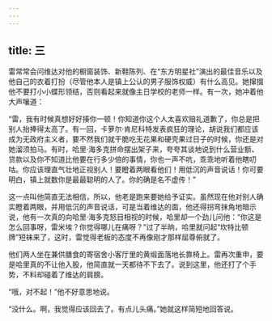 ```yaml
---
---
---
```

title: 三
---




雷常常会问维达对他的橱窗装饰、新鞋陈列、在“东方明星社”演出的最佳音乐以及他自己的衣着打扮（尽管他本人是镇上公认的男子服饰权威）有什么高见。她撺掇他不要打小小蝶形领结，否则看起来就像主日学校的老师一样。有一次，她冲着他大声嚷道：

“雷，我有时候真想好好揍你一顿！你知道你这个人太喜欢赔礼道歉了，你总是把别人抬捧得太高了。有一回，卡萝尔·肯尼科特发表疯狂的理论，胡说我们都应该成为无政府主义者，要不然我们就干脆吃无花果和硬壳果过日子的时候，你还是对她溜须拍马。有时，哈里·海多克拼命摆出架子来，夸夸其谈地说到什么营业额、贷款以及你不知道比他要在行多少倍的事情，你也一声不吭，乖乖地听着他瞎叨咕。你应该理直气壮地正视别人！要瞪着两眼看他们！用低沉的声音说话！你可要明白，镇上就数你是最最聪明的人了。你的确是名不虚传！”

这一点叫他简直无法相信，所以，他老是跑来要她给予证实。虽然现在他对别人确实瞪着两眼，并用低沉的声音说话，可是当着维达的面，他还得拐弯抹角地暗示说，他有一次真的向哈里·海多克怒目相视的时候，哈里却一个劲儿问他：“你这是怎么回事呀，雷米埃？你觉得哪儿在痛呀？”过了半晌，哈里就问起“坎特比顿牌”短袜来了，这时，雷觉得老板的态度不再像刚才那样屈尊俯就了。

他们两人坐在兼供膳食的寄宿舍小客厅里的黄缎面落地长靠椅上。雷再次重申，要是哈里真的不让他入股，他简直就一天都待不下去了。说到这里，他还打了个手势，不料却碰着了维达的肩膀。

“哦，对不起！”他不好意思地说。

“没什么。啊，我觉得应该回去了。有点儿头痛。”她就这样简短地回答说。